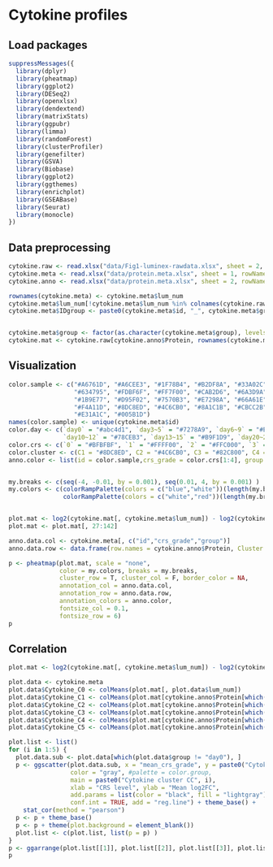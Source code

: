 
# Cytokine profiles

## Load packages

``` r

suppressMessages({
  library(dplyr)
  library(pheatmap)
  library(ggplot2)
  library(DESeq2)
  library(openxlsx)
  library(dendextend)
  library(matrixStats)
  library(ggpubr)
  library(limma)
  library(randomForest)
  library(clusterProfiler)
  library(genefilter)
  library(GSVA)
  library(Biobase)
  library(ggplot2)
  library(ggthemes)
  library(enrichplot)
  library(GSEABase)
  library(Seurat)
  library(monocle)
})

```


## Data preprocessing

``` r

cytokine.raw <- read.xlsx("data/Fig1-luminex-rawdata.xlsx", sheet = 2, rowNames = T)
cytokine.meta <- read.xlsx("data/protein.meta.xlsx", sheet = 1, rowNames = F)
cytokine.anno <- read.xlsx("data/protein.meta.xlsx", sheet = 2, rowNames = F)

rownames(cytokine.meta) <- cytokine.meta$lum_num
cytokine.meta$lum_num[!cytokine.meta$lum_num %in% colnames(cytokine.raw)]
cytokine.meta$IDgroup <- paste0(cytokine.meta$id, "_", cytokine.meta$group)


cytokine.meta$group <- factor(as.character(cytokine.meta$group), levels = c("day0","day3~5","day6~9","day10~12","day13~15","day20~21"))
cytokine.mat <- cytokine.raw[cytokine.anno$Protein, rownames(cytokine.meta)]

```


## Visualization

``` r

color.sample <- c("#A6761D", "#A6CEE3", "#1F78B4", "#B2DF8A", "#33A02C", "#FB9A99", 
                  "#634795", "#FDBF6F", "#FF7F00", "#CAB2D6", "#6A3D9A", "#F4B3BE",
                  "#1B9E77", "#D95F02", "#7570B3", "#E7298A", "#66A61E", "#E6AB02", 
                  "#F4A11D", "#8DC8ED", "#4C6CB0", "#8A1C1B", "#CBCC2B", "#EA644C",
                  "#E31A1C", "#005B1D")
names(color.sample) <- unique(cytokine.meta$id)
color.day <- c(`day0` = "#abc4d1", `day3~5` = "#7278A9", `day6~9` = "#BC3D9B",
               `day10~12` = "#78CEB3", `day13~15` = "#B9F1D9", `day20~21` = "#AAE689")
color.crs <- c(`0` = "#BFBFBF", `1` = "#FFFF00", `2` = "#FFC000", `3` = "#FF6600", `4` = "#C00000", `5` = "#000000")
color.cluster <- c(C1 = "#8DC8ED", C2 = "#4C6CB0", C3 = "#82C800", C4 = "#CB50B2", C5 = "#E22826")
anno.color <- list(id = color.sample,crs_grade = color.crs[1:4], group = color.day, Cluster = color.cluster )


my.breaks <- c(seq(-4, -0.01, by = 0.001), seq(0.01, 4, by = 0.001) ) 
my.colors <- c(colorRampPalette(colors = c("blue","white"))(length(my.breaks)/2), 
               colorRampPalette(colors = c("white","red"))(length(my.breaks)/2))


plot.mat <- log2(cytokine.mat[, cytokine.meta$lum_num]) - log2(cytokine.mat[, cytokine.meta$Diff])
plot.mat <- plot.mat[, 27:142]

anno.data.col <- cytokine.meta[, c("id","crs_grade","group")]
anno.data.row <- data.frame(row.names = cytokine.anno$Protein, Cluster = cytokine.anno$Cluster)

p <- pheatmap(plot.mat, scale = "none",
              color = my.colors, breaks = my.breaks,
              cluster_row = T, cluster_col = F, border_color = NA,
              annotation_col = anno.data.col, 
              annotation_row = anno.data.row, 
              annotation_colors = anno.color,
              fontsize_col = 0.1,
              fontsize_row = 6)
p


```


## Correlation

``` r

plot.mat <- log2(cytokine.mat[, cytokine.meta$lum_num]) - log2(cytokine.mat[, cytokine.meta$Diff])

plot.data <- cytokine.meta
plot.data$Cytokine_C0 <- colMeans(plot.mat[, plot.data$lum_num])
plot.data$Cytokine_C1 <- colMeans(plot.mat[cytokine.anno$Protein[which(cytokine.anno$Cluster == "C1")], plot.data$lum_num])
plot.data$Cytokine_C2 <- colMeans(plot.mat[cytokine.anno$Protein[which(cytokine.anno$Cluster == "C2")], plot.data$lum_num])
plot.data$Cytokine_C3 <- colMeans(plot.mat[cytokine.anno$Protein[which(cytokine.anno$Cluster == "C3")], plot.data$lum_num])
plot.data$Cytokine_C4 <- colMeans(plot.mat[cytokine.anno$Protein[which(cytokine.anno$Cluster == "C4")], plot.data$lum_num])
plot.data$Cytokine_C5 <- colMeans(plot.mat[cytokine.anno$Protein[which(cytokine.anno$Cluster == "C5")], plot.data$lum_num])

plot.list <- list()
for (i in 1:5) {
  plot.data.sub <- plot.data[which(plot.data$group != "day0"), ]
  p <- ggscatter(plot.data.sub, x = "mean_crs_grade", y = paste0("Cytokine_C", i),
                 color = "gray", #palette = color.group,
                 main = paste0("Cytokine cluster CC", i),
                 xlab = "CRS level", ylab = "Mean log2FC",
                 add.params = list(color = "black", fill = "lightgray"),
                 conf.int = TRUE, add = "reg.line") + theme_base() + 
    stat_cor(method = "pearson") 
  p <- p + theme_base()
  p <- p + theme(plot.background = element_blank())
  plot.list <- c(plot.list, list(p = p) )
}
p <- ggarrange(plot.list[[1]], plot.list[[2]], plot.list[[3]], plot.list[[4]], plot.list[[5]], ncol = 5, nrow = 1 )
p


```



